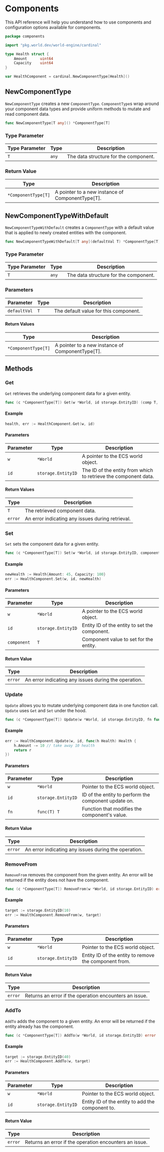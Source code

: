 # Components

This API reference will help you understand how to use components and configuration options available for components.

```go
package components

import "pkg.world.dev/world-engine/cardinal"

type Health struct {
    Amount      uint64
    Capacity    uint64
}

var HealthComponent = cardinal.NewComponentType[Health]()
```

## NewComponentType

`NewComponentType` creates a new `ComponentType`. `ComponentType`s wrap around your component data types and provide uniform methods to mutate and read component data.

```go
func NewComponentType[T any]() *ComponentType[T]
```

### Type Parameter

| Type Parameter | Type | Description                                     |
|----------------|------|-------------------------------------------------|
| `T`             | `any`  | The data structure for the component.             |

### Return Value

| Type                 | Description                                       |
|----------------------|---------------------------------------------------|
| `*ComponentType[T]`    | A pointer to a new instance of ComponentType[T].  |


## NewComponentTypeWithDefault

`NewComponentTypeWithDefault` creates a `ComponentType` with a default value that is applied to newly created entities with the component.

```go
func NewComponentTypeWithDefault[T any](defaultVal T) *ComponentType[T]
```

### Type Parameter

| Type Parameter | Type | Description                                     |
|----------------|------|-------------------------------------------------|
| `T`             | `any`  | The data structure for the component.             |

### Parameters

| Parameter   | Type          | Description                                                                  |
|-------------|---------------|------------------------------------------------------------------------------|
| `defaultVal`         | `T`      | The default value for this component.                                                          |

#### Return Values

| Type                 | Description                                       |
|----------------------|---------------------------------------------------|
| `*ComponentType[T]`    | A pointer to a new instance of ComponentType[T].  |



## Methods

### Get

`Get` retrieves the underlying component data for a given entity.

```go
func (c *ComponentType[T]) Get(w *World, id storage.EntityID) (comp T, err error)
```

#### Example

```go
health, err := HealthComponent.Get(w, id)
```

#### Parameters

| Parameter   | Type          | Description                                    |
|-------------|---------------|------------------------------------------------|
| `w`         | `*World`      | A pointer to the ECS world object.             |
| `id`        | `storage.EntityID` | The ID of the entity from which to retrieve the component data. |

#### Return Values
| Type          | Description                                    |
|---------------|------------------------------------------------|
|`T`           | The retrieved component data.                  |
| `error`       | An error indicating any issues during retrieval. |


### Set

`Set` sets the component data for a given entity.

```go
func (c *ComponentType[T]) Set(w *World, id storage.EntityID, component T) error
```

#### Example

```go
newHealth := Health{Amount: 45, Capacity: 100}
err := HealthComponent.Set(w, id, newHealth)
```

#### Parameters

| Parameter    | Type                     | Description                                    |
|--------------|--------------------------|------------------------------------------------|
| `w`          | `*World`                 | A pointer to the ECS world object.             |
| `id`         | `storage.EntityID`       | Entity ID of the entity to set the component.   |
| `component`  | `T`                      | Component value to set for the entity.          |


#### Return Value

| Type          | Description                                    |
|---------------|------------------------------------------------|
| `error`       | An error indicating any issues during the operation. |



### Update

`Update` allows you to mutate underlying component data in one function call. `Update` uses `Get` and `Set` under the hood.

```go
func (c *ComponentType[T]) Update(w *World, id storage.EntityID, fn func(T) T) error
```

#### Example

```go
err := HealthComponent.Update(w, id, func(h Health) Health {
	h.Amount -= 10 // take away 10 health
	return r
})
```

#### Parameters

| Parameter    | Type             | Description                                              |
|--------------|------------------|----------------------------------------------------------|
| `w`          | `*World`         | Pointer to the ECS world object.                         |
| `id`         | `storage.EntityID` | ID of the entity to perform the component update on. |
| `fn`         | `func(T) T`      | Function that modifies the component's value.            |

#### Return Value

| Type | Description                                       |
|-------------|---------------------------------------------------|
| `error`     | An error indicating any issues during the operation. |

### RemoveFrom

`RemoveFrom` removes the component from the given entity. An error will be returned if the entity does not have the component.

```go
func (c *ComponentType[T]) RemoveFrom(w *World, id storage.EntityID) error
```

#### Example

```go
target := storage.EntityID(10)
err := HealthComponent.RemoveFrom(w, target)
```

#### Parameters
| Parameter | Type                 | Description                                      |
|-----------|----------------------|--------------------------------------------------|
| `w`       | `*World`             | Pointer to the ECS world object.                 |
| `id`      | `storage.EntityID`   | Entity ID of the entity to remove the component from. |

#### Return Value

| Type | Description                                          |
|-------------|------------------------------------------------------|
| `error`     | Returns an error if the operation encounters an issue. |


### AddTo

`AddTo` adds the component to a given entity. An error will be returned if the entity already has the component.

```go
func (c *ComponentType[T]) AddTo(w *World, id storage.EntityID) error
```

#### Example

```go
target := storage.EntityID(40)
err := HealthComponent.AddTo(w, target)
```

#### Parameters
| Parameter | Type                 | Description                                      |
|-----------|----------------------|--------------------------------------------------|
| `w`       | `*World`             | Pointer to the ECS world object.                 |
| `id`      | `storage.EntityID`   | Entity ID of the entity to add the component to. |

#### Return Value

| Type | Description                                          |
|-------------|------------------------------------------------------|
| `error`     | Returns an error if the operation encounters an issue. |